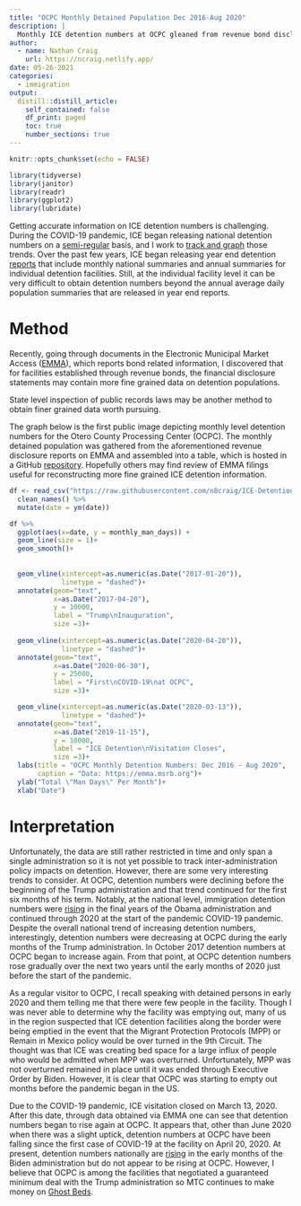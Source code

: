 ```yaml
---
title: "OCPC Monthly Detained Population Dec 2016-Aug 2020"
description: |
  Monthly ICE detention numbers at OCPC gleaned from revenue bond disclosure reports, a lesson in following the money.
author:
  - name: Nathan Craig
    url: https://ncraig.netlify.app/
date: 05-26-2021
categories:
  - immigration
output:
  distill::distill_article:
    self_contained: false
    df_print: paged
    toc: true
    number_sections: true
---
```


```r
knitr::opts_chunk$set(echo = FALSE)
```

```r
library(tidyverse)
library(janitor)
library(readr)
library(ggplot2)
library(lubridate)
```

Getting accurate information on ICE detention numbers is challenging. During the COVID-19 pandemic, ICE began releasing national detention numbers on a [semi-regular](https://www.ice.gov/coronavirus) basis, and I work to [track and graph](https://ncraig.netlify.app/posts/2021-04-25-ice-adp/#daily-detention-numbers-during-covid-19-pandemic) those trends. Over the past few years, ICE began releasing year end detention [reports](https://www.ice.gov/detain/detention-management) that include monthly national summaries and annual summaries for individual detention facilities. Still, at the individual facility level it can be very difficult to obtain detention numbers beyond the annual average daily population summaries that are released in year end reports.

# Method

Recently, going through documents in the Electronic Municipal Market Access ([EMMA](https://emma.msrb.org)), which reports bond related information, I discovered that for facilities established through revenue bonds, the financial disclosure statements may contain more fine grained data on detention populations.

<aside>State level inspection of public records laws may be another method to obtain finer grained data worth pursuing.</aside>

The graph below is the first public image depicting monthly level detention numbers for the Otero County Processing Center (OCPC). The monthly detained population was gathered from the aforementioned revenue disclosure reports on EMMA and assembled into a table, which is hosted in a GitHub [repository](https://github.com/n8craig/ICE-Detention-Year-End-Reports). Hopefully others may find review of EMMA filings useful for reconstructing more fine grained ICE detention information.

```r
df <- read_csv("https://raw.githubusercontent.com/n8craig/ICE-Detention-Year-End-Reports/main/data/OCPC%20Monthly%20Population.csv") %>% 
  clean_names() %>% 
  mutate(date = ym(date))
```

```r
df %>% 
  ggplot(aes(x=date, y = monthly_man_days)) +
  geom_line(size = 1)+
  geom_smooth()+
  
  
  geom_vline(xintercept=as.numeric(as.Date("2017-01-20")),
             linetype = "dashed")+
  annotate(geom="text",
           x=as.Date("2017-04-20"),
           y = 10000,
           label = "Trump\nInauguration",
           size =3)+
  
  geom_vline(xintercept=as.numeric(as.Date("2020-04-20")),
             linetype = "dashed")+
  annotate(geom="text",
           x=as.Date("2020-06-30"),
           y = 25000,
           label = "First\nCOVID-19\nat OCPC",
           size =3)+

  geom_vline(xintercept=as.numeric(as.Date("2020-03-13")),
             linetype = "dashed")+
  annotate(geom="text",
           x=as.Date("2019-11-15"),
           y = 10000,
           label = "ICE Detention\nVisitation Closes",
           size =3)+
  labs(title = "OCPC Monthly Detention Numbers: Dec 2016 - Aug 2020",
       caption = "Data: https://emma.msrb.org")+
  ylab("Total \"Man Days\" Per Month")+
  xlab("Date")


```

# Interpretation

Unfortunately, the data are still rather restricted in time and only span a single administration so it is not yet possible to track inter-administration policy impacts on detention. However, there are some very interesting trends to consider. At OCPC, detention numbers were declining before the beginning of the Trump administration and that trend continued for the first six months of his term. Notably, at the national level, immigration detention numbers were [rising](https://ncraig.netlify.app/posts/2021-04-25-ice-adp/#annual-adp-fy1979-2021) in the final years of the Obama administration and continued through 2020 at the start of the pandemic COVID-19 pandemic. Despite the overall national trend of increasing detention numbers, interestingly, detention numbers were decreasing at OCPC during the early months of the Trump administration. In October 2017 detention numbers at OCPC began to increase again. From that point, at OCPC detention numbers rose gradually over the next two years until the early months of 2020 just before the start of the pandemic.

As a regular visitor to OCPC, I recall speaking with detained persons in early 2020 and them telling me that there were few people in the facility. Though I was never able to determine why the facility was emptying out, many of us in the region suspected that ICE detention facilities along the border were being emptied in the event that the Migrant Protection Protocols (MPP) or Remain in Mexico policy would be over turned in the 9th Circuit. The thought was that ICE was creating bed space for a large influx of people who would be admitted when MPP was overturned. Unfortunately, MPP was not overturned remained in place until it was ended through Executive Order by Biden. However, it is clear that OCPC was starting to empty out months before the pandemic began in the US.

Due to the COVID-19 pandemic, ICE visitation closed on March 13, 2020. After this date, through data obtained via EMMA one can see that detention numbers began to rise again at OCPC. It appears that, other than June 2020 when there was a slight uptick, detention numbers at OCPC have been falling since the first case of COVID-19 at the facility on April 20, 2020. At present, detention numbers nationally are [rising](https://ncraig.netlify.app/posts/2021-05-23-ice-detention-covid-19-maps/#total-detained-and-active-cases-line-plot-over-time) in the early months of the Biden administration but do not appear to be rising at OCPC. However, I believe that OCPC is among the facilities that negotiated a guaranteed minimum deal with the Trump administration so MTC continues to make money on [Ghost Beds](https://ncraig.netlify.app/posts/2021-04-28-ice-detention-guaranteed-minimums/).
